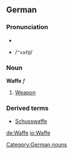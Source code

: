==German==
===Pronunciation===
*{{IPA|/ˈvafə/}}
*{{SAMPA}} /<tt>"vaf@</tt>/

===Noun===
'''Waffe''' ''f''
#[[weapon|Weapon]]

{{de-decl-noun|Waffe|Waffen|Waffe|Waffen|Waffe|Waffen|Waffe|Waffen}}

===Derived terms===
*[[Schusswaffe]]

[[Category:German nouns]]

[[de:Waffe]]
[[io:Waffe]]